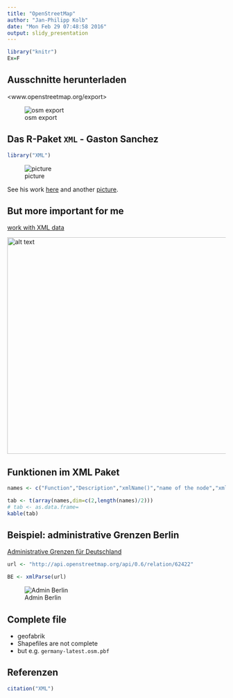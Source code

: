```yaml
---
title: "OpenStreetMap"
author: "Jan-Philipp Kolb"
date: "Mon Feb 29 07:48:58 2016"
output: slidy_presentation
---
```


```r
library("knitr")
Ex=F
```



## Ausschnitte herunterladen

<www.openstreetmap.org/export>

![osm export](http://www.azavea.com/blogs/atlas/wp-content/uploads/2015/11/openstreetmap_export-1024x505.png)

## Das R-Paket `XML` - Gaston Sanchez

```r
library("XML")
```

![picture](http://gastonsanchez.com/images/blog/dataflow_page.jpg)

See his work [here](http://gastonsanchez.com/) and another [picture](https://images.duckduckgo.com/iu/?u=http%3A%2F%2Fsomelab.net%2Fwp-content%2Fuploads%2F2013%2F01%2FR_Dials.jpg&f=1).


## But more important for me

[work with XML data](http://gastonsanchez.com/work/webdata/getting_web_data_r4_parsing_xml_html.pdf)

<img src="https://raw.githubusercontent.com/Japhilko/GeoData/master/data/figure/GastonSanchez.PNG" alt="alt text" width="700x" height="500x">

## Funktionen im XML Paket

```r
names <- c("Function","Description","xmlName()","name of the node","xmlSize()","number of subnodes","xmlAttrs()","named character vector of all attributes","xmlGetAttr()","value of a single attribute","xmlValue()","contents of a leaf node","xmlParent()","name of parent node","xmlAncestors()","name of ancestor nodes","getSibling()","siblings to the right or to the left","xmlNamespace()","the namespace (if there’s one)")

tab <- t(array(names,dim=c(2,length(names)/2)))
# tab <- as.data.frame=
kable(tab)
```

## Beispiel: administrative Grenzen Berlin

[Administrative Grenzen für Deutschland](http://wiki.openstreetmap.org/wiki/DE:Grenze#Bundesl.C3.A4ndergrenze_-_admin_level.3D4)

```r
url <- "http://api.openstreetmap.org/api/0.6/relation/62422"

BE <- xmlParse(url)
```

![Admin Berlin](https://github.com/Japhilko/GeoData/tree/master/data/figure/ExampleAdmBE.PNG)

## Complete file

- geofabrik
- Shapefiles are not complete
- but e.g. `germany-latest.osm.pbf`


## Referenzen

```r
citation("XML")
```

